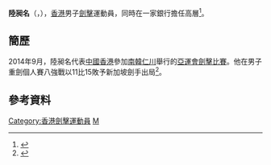 {{noteTA|G1=Sports}}
{{Infobox sportsperson
| headercolor    = #778899
| name           = 陸昶名<br/>{{lang|en|Lu Min Nicola}}
| image          = 
| imagesize      =
| caption        =
| birthname      =
| fullname       =
| nickname       =
| nationality    = 
| residence      =
| birth_date     = {{birth_date_and_age|1978|1|6}}<ref name="仁川亞運">{{cite web|title=Profile - Lu Min Nicola|url=http://www.incheon2014ag.org/Sports/Biographies/Athletes_Profile/?ParticCode=5117993&lang=en|publisher=2014年仁川亞運會官方網站|deadurl=yes|archiveurl=https://web.archive.org/web/20141017192243/http://www.incheon2014ag.org/Sports/Biographies/Athletes_Profile/?ParticCode=5117993&lang=en|archivedate=2014-10-17}}{{en}}</ref>
| birth_place    = {{ITA}}
| height         = 
| weight         = 
| website        = 
| country        = {{HKG}}
| sport          = 男子[[擊劍|擊劍]] - [[重劍|重劍]]
| collegeteam    =
| club           =
| team           =
| turnedpro      =
| coach          = 
| retired        =
| coaching       =
| worlds         =
| regionals      =
| nationals      =
| olympics       =
| paralympics    =
| highestranking =
| pb             =
| medaltemplates = 
{{MedalSport | 男子[[劍擊|劍擊]]}}
{{MedalCountry|{{HKG}}}}
| show-medals    = yes
}}
'''陸昶名'''（{{lang-en|'''Lu Min Nicola'''}}，{{bd|1978年|1月6日|catIdx=L陸}}），[[香港|香港]]男子[[劍擊|劍擊]]運動員，同時在一家銀行擔任高層<ref>{{cite news |title=陸昶名為劍擊冇計 |url=http://the-sun.on.cc/cnt/sport/20140920/00514_002.html |work=太陽報 |date=2014-09-20}}</ref>。

==簡歷==
2014年9月，陸昶名代表[[2014年亞洲運動會中國香港代表團|中國香港]]參加[[南韓|南韓]][[仁川|仁川]]舉行的[[2014年亞洲運動會|亞運會]][[2014年亞洲運動會擊劍比賽|劍擊比賽]]。他在男子重劍個人賽八強戰以11比15敗予新加坡劍手出局<ref>{{cite news |title=歐倩瑩 陸昶名亞運劍擊雙雙止步八強 |url=https://www.sportsroad.hk/archives/62738 |work=體路 |date=2014-09-20}}</ref>。

==參考資料==
{{Reflist}}

{{DEFAULTSORT:Lu Min Nicola}}
[[Category:香港劍擊運動員|Category:香港劍擊運動員]]
[[Category:陸姓|M]]